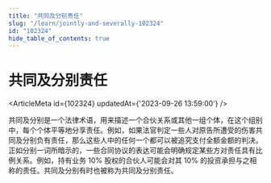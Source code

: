 ```yaml
---
title: "共同及分别责任"
slug: "/learn/jointly-and-severally-102324"
id: "102324"
hide_table_of_contents: true
---
```



# 共同及分别责任

<ArticleMeta id={102324} updatedAt={'2023-09-26 13:59:00'} />
<div className='border-solid border-b border-t-0 my-4 border-[var(--ifm-color-gray-300)]' />

共同及分别是一个法律术语，用来描述一个合伙关系或其他一组个体，在这个组别中，每个个体平等地分享责任。例如，如果法官判定一些人对原告所遭受的伤害共同及分别负有责任，那么这些人中的任何一个都可以被追究支付全额金额的判决。正如分别一词所暗示的，一些合同协议的表达可能会明确规定某些方对责任具有比例关系。例如，持有业务 10% 股权的合伙人可能会对其 10% 的投资承担与之相称的责任。共同及分别有时也被称为共同及分别责任。
